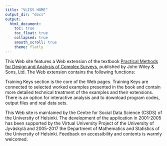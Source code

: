 ```yaml
---
title: "VLISS HOME"
output_dir: "docs"
output: 
  html_document:
    toc: true
    toc_float: true
    collapsed: true
    smooth_scroll: true
    theme: flatly
---
```



This Web site features a Web extension of the textbook [Practical Methods for Design and Analysis of Complex Surveys](https://www.wiley.com/en-us/Practical+Methods+for+Design+and+Analysis+of+Complex+Surveys%2C+2nd+Edition-p-9780470847695), published by John Wiley & Sons, Ltd. The Web extension contains the following functions:

Training Keys section is the core of the Web pages. Training Keys are connected to selected worked examples presented in the book and contain more detailed technical treatment of the examples and their extensions. There is an option for interactive analysis and to download program codes, output files and real data sets.

This Web site is maintained by the Centre for Social Data Science (CSDS) of the University of Helsinki. The development of the application in 2001-2005 has been supported by the Virtual University Project of the University of Jyväskylä and 2005-2017 the Department of Mathematics and Statistics of the University of Helsinki. Feedback on accessibility and contents is warmly welcomed.